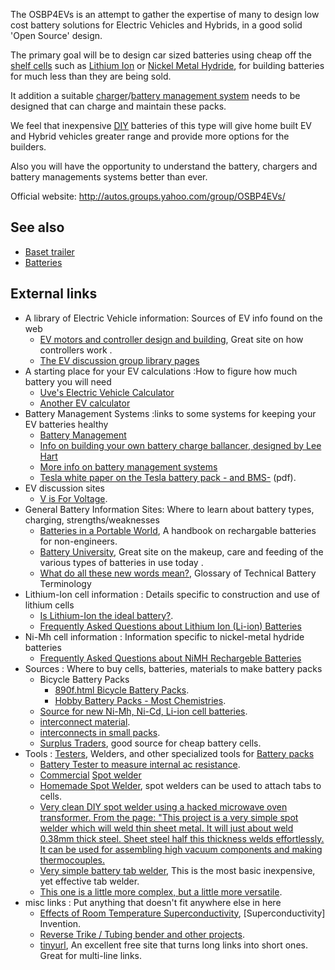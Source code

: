 The OSBP4EVs is an attempt to gather the expertise of many to design low cost battery solutions for Electric Vehicles and Hybrids, in a good solid 'Open Source' design.

The primary goal will be to design car sized batteries using cheap off the [[shelf cell]]s such as [[Lithium Ion]] or [[Nickel Metal Hydride]], for building batteries for much less than they are being sold. 

It addition a suitable [[charger]]/[[battery management system]] needs to be designed that can charge and maintain these packs.

We feel that inexpensive [[wikipedia:DIY|DIY]] batteries of this type will give home built EV and Hybrid vehicles greater range and provide more options for the builders.

Also you will have the opportunity to understand the battery, chargers and battery managements systems better than ever.

Official website: http://autos.groups.yahoo.com/group/OSBP4EVs/

== See also ==
* [[Baset trailer]]
* [[Batteries]]
== External links ==
*A library of Electric Vehicle information: Sources of EV info found on the web 
** [http://4qd.co.uk/faq/index.html  EV motors and controller design and building ], Great site on how controllers work .
**[http://www.evdl.org/lib/ The EV discussion group library pages]
*A starting place for your EV calculations :How to figure how much battery you will need 
** [http://www.geocities.com/hempev/EVCalculator.html  Uve's Electric Vehicle Calculator] 
** [http://www.evconvert.com/tools/evcalc/    Another EV calculator]
* Battery Management Systems :links to some systems for keeping your EV batteries healthy 
** [http://www.cameronsoftware.com/ev/EV_BatteryManagementSystems.html  Battery Management] 
** [http://www.geocities.com/sorefeets/balancerland/ Info on building your own battery charge ballancer, designed by Lee Hart]
** [http://www.metricmind.com/ac_honda/bms.htm More info on battery management systems]
** [http://www.teslamotors.com/display_data/TeslaRoadsterBatterySystem.pdf Tesla white paper on the Tesla battery pack - and BMS- ] (pdf). 
*EV discussion sites
** [http://visforvoltage.net  V is For Voltage]. 
*General Battery Information Sites: Where to learn about battery types, charging, strengths/weaknesses 
** [http://www.buchmann.ca  Batteries in a Portable World], A handbook on rechargable batteries for non-engineers.
** [http://www.batteryuniversity.com/index.htm  Battery University], Great site on the makeup, care and feeding of the various types of batteries in use today .
** [http://www.greenbatteries.com/batteryterms.html  What do all these new words mean?], Glossary of Technical Battery Terminology    
* Lithium-Ion cell information : Details specific to construction and use of lithium cells 
**[http://www.batteryuniversity.com/partone-5.htm  Is Lithium-Ion the ideal battery? ].
**[http://www.greenbatteries.com/libafa.html  Frequently Asked Questions about Lithium Ion (Li-ion) Batteries]   
*Ni-Mh cell information : Information specific to nickel-metal hydride batteries 
**[http://www.greenbatteries.com/nibafa.html  Frequently Asked Questions about NiMH Rechargeble Batteries]   
* Sources : Where to buy cells, batteries, materials to make battery packs 
**Bicycle Battery Packs 
***[http://www.rabbittool.com/pages/ 890f.html  Bicycle Battery Packs].
***[http://www.batteryspace.com     Hobby Battery Packs - Most Chemistries].
**[http://www.greenbatteries.com/  Source for new Ni-Mh, Ni-Cd, Li-ion cell batteries].
**[http://www.toolsandsupplies.com/detail.asp?product_id=SA%2045803  interconnect material].
**[http://www.mcmaster.com interconnects in small packs].
**[http://www.surplustraders.net/b/  Surplus Traders], good source for cheap battery cells. 
* Tools : [[Tester]]s, Welders, and other specialized tools for [[Battery pack]]s 
**[http://f1.grp.yahoofs.com/v1/UHxHRgFaEgXjxE3HfRPSQPTs0soZDa083gMKqrAMaOf5qPmqpGojy3C5KqPFGeGJOEZV3Wuo0Wvz4wIBlZXmYskPfksJ-9s/BATTERY_TESTER.doc  Battery Tester to measure internal ac resistance ].
** [http://www.hobbyspotwelders.com/HSBATTERYPEN.php     Commercial]  [[Spot welder]] 
** [http://www.5bears.com/welder.htm  Homemade Spot Welder], spot welders can be used to attach tabs to cells.
** [http://www.teralab.co.uk/Electronics/Spot_Welder/Spot_Welder_Page1.htm Very clean DIY spot welder using a hacked microwave oven transformer. From the page: "This project is a very simple spot welder which will weld thin sheet metal. It will just about weld 0.38mm thick steel. Sheet steel half this thickness welds effortlessly. It can be used for assembling high vacuum components and making thermocouples.] 
** [http://www.philpem.me.uk/elec/welder/ Very simple battery tab welder], This is the most basic inexpensive, yet effective tab welder.
** [http://www.sas.org/E-Bulletin/2003-10-31/labNotesAS/body.html  This one is a little more complex, but a little more versatile].   
* misc links : Put anything that doesn't fit anywhere else in here
** [http://www.kz1300.com/hfgc/  Effects of Room Temperature Superconductivity], [Superconductivity] Invention. 
** [http://skidaddysprojectscom.com Reverse Trike / Tubing bender and other projects].
** [http://tinyurl.com/ tinyurl], An excellent free site that turns long links into short ones. Great for multi-line links.
